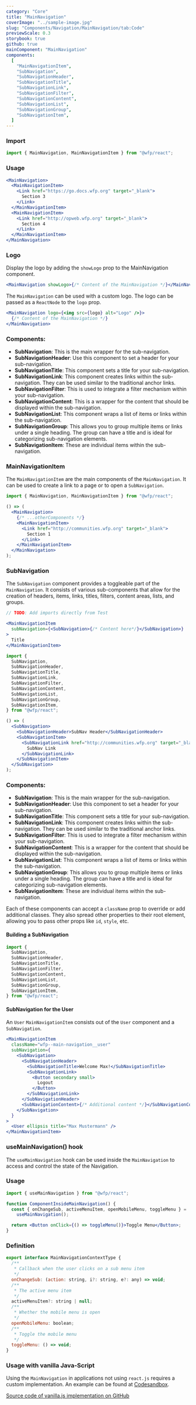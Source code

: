```yaml
---
category: "Core"
title: "MainNavigation"
coverImage: "../sample-image.jpg"
slug: "Components/Navigation/MainNavigation/tab:Code"
previewScale: 0.3
storybook: true
github: true
mainComponent: "MainNavigation"
components:
  [
    "MainNavigationItem",
    "SubNavigation",
    "SubNavigationHeader",
    "SubNavigationTitle",
    "SubNavigationLink",
    "SubNavigationFilter",
    "SubNavigationContent",
    "SubNavigationList",
    "SubNavigationGroup",
    "SubNavigationItem",
  ]
---
```


### Import

```jsx
import { MainNavigation, MainNavigationItem } from "@wfp/react";
```

### Usage

```jsx
<MainNavigation>
  <MainNavigationItem>
    <Link href="https://go.docs.wfp.org" target="_blank">
      Section 3
    </Link>
  </MainNavigationItem>
  <MainNavigationItem>
    <Link href="http://opweb.wfp.org" target="_blank">
      Section 4
    </Link>
  </MainNavigationItem>
</MainNavigation>
```

### Logo

Display the logo by adding the `showLogo` prop to the MainNavigation component.

```jsx
<MainNavigation showLogo>{/* Content of the MainNavigation */}</MainNavigation>
```

The `MainNavigation` can be used with a custom logo. The logo can be passed as a `ReactNode` to the `logo` prop.

```jsx
<MainNavigation logo={<img src={logo} alt="Logo" />}>
  {/* Content of the MainNavigation */}
</MainNavigation>
```

### Components:

- **SubNavigation**: This is the main wrapper for the sub-navigation.
- **SubNavigationHeader**: Use this component to set a header for your sub-navigation.
- **SubNavigationTitle**: This component sets a title for your sub-navigation.
- **SubNavigationLink**: This component creates links within the sub-navigation. They can be used similar to the traditional anchor links.
- **SubNavigationFilter**: This is used to integrate a filter mechanism within your sub-navigation.
- **SubNavigationContent**: This is a wrapper for the content that should be displayed within the sub-navigation.
- **SubNavigationList**: This component wraps a list of items or links within the sub-navigation.
- **SubNavigationGroup**: This allows you to group multiple items or links under a single heading. The group can have a title and is ideal for categorizing sub-navigation elements.
- **SubNavigationItem**: These are individual items within the sub-navigation.

### MainNavigationItem

The `MainNavigationItem` are the main components of the `MainNavigation`. It can be used to create a link to a page or to open a `SubNavigation`.

```jsx
import { MainNavigation, MainNavigationItem } from "@wfp/react";

() => (
  <MainNavigation>
    {/* ...otherComponents */}
    <MainNavigationItem>
      <Link href="http://communities.wfp.org" target="_blank">
        Section 1
      </Link>
    </MainNavigationItem>
  </MainNavigation>
);
```

### SubNavigation

The `SubNavigation` component provides a toggleable part of the `MainNavigation`. It consists of various sub-components that allow for the creation of headers, items, links, titles, filters, content areas, lists, and groups.

```jsx
// TODO: Add imports directly from Test

<MainNavigationItem
  subNavigation={<SubNavigation>{/* Content here*/}</SubNavigation>}
>
  Title
</MainNavigationItem>
```

```jsx
import {
  SubNavigation,
  SubNavigationHeader,
  SubNavigationTitle,
  SubNavigationLink,
  SubNavigationFilter,
  SubNavigationContent,
  SubNavigationList,
  SubNavigationGroup,
  SubNavigationItem,
} from "@wfp/react";

() => (
  <SubNavigation>
    <SubNavigationHeader>SubNav Header</SubNavigationHeader>
    <SubNavigationItem>
      <SubNavigationLink href="http://communities.wfp.org" target="_blank">
        SubNav Link
      </SubNavigationLink>
    </SubNavigationItem>
  </SubNavigation>
);
```

### Components:

- **SubNavigation**: This is the main wrapper for the sub-navigation.
- **SubNavigationHeader**: Use this component to set a header for your sub-navigation.
- **SubNavigationTitle**: This component sets a title for your sub-navigation.
- **SubNavigationLink**: This component creates links within the sub-navigation. They can be used similar to the traditional anchor links.
- **SubNavigationFilter**: This is used to integrate a filter mechanism within your sub-navigation.
- **SubNavigationContent**: This is a wrapper for the content that should be displayed within the sub-navigation.
- **SubNavigationList**: This component wraps a list of items or links within the sub-navigation.
- **SubNavigationGroup**: This allows you to group multiple items or links under a single heading. The group can have a title and is ideal for categorizing sub-navigation elements.
- **SubNavigationItem**: These are individual items within the sub-navigation.

Each of these components can accept a `className` prop to override or add additional classes. They also spread other properties to their root element, allowing you to pass other props like `id`, `style`, etc.

#### Building a SubNavigation

```jsx
import {
  SubNavigation,
  SubNavigationHeader,
  SubNavigationTitle,
  SubNavigationFilter,
  SubNavigationContent,
  SubNavigationList,
  SubNavigationGroup,
  SubNavigationItem,
} from "@wfp/react";
```

#### SubNavigation for the User

An `User` `MainNavigationItem` consists out of the `User` component and a `SubNavigation`.

```jsx
<MainNavigationItem
  className="wfp--main-navigation__user"
  subNavigation={
    <SubNavigation>
      <SubNavigationHeader>
        <SubNavigationTitle>Welcome Max!</SubNavigationTitle>
        <SubNavigationLink>
          <Button secondary small>
            Logout
          </Button>
        </SubNavigationLink>
      </SubNavigationHeader>
      <SubNavigationContent>{/* Additional content */}</SubNavigationContent>
    </SubNavigation>
  }
>
  <User ellipsis title="Max Mustermann" />
</MainNavigationItem>
```

### useMainNavigation() hook

The `useMainNavigation` hook can be used inside the `MainNavigation` to access and control the state of the Navigation.

### Usage

```jsx
import { useMainNavigation } from "@wfp/react";

function ComponentInsideMainNavigation() {
  const { onChangeSub, activeMenuItem, openMobileMenu, toggleMenu } =
    useMainNavigation();

  return <Button onClick={() => toggleMenu()}>Toggle Menu</Button>;
}
```

### Definition

```jsx
export interface MainNavigationContextType {
  /**
   * Callback when the user clicks on a sub menu item
   */
  onChangeSub: (action: string, i?: string, e?: any) => void;
  /**
   * The active menu item
   */
  activeMenuItem?: string | null;
  /**
   * Whether the mobile menu is open
   */
  openMobileMenu: boolean;
  /**
   * Toggle the mobile menu
   */
  toggleMenu: () => void;
}
```

### Usage with vanilla Java-Script

Using the `MainNavigation` in applications not using `react.js` requires a custom implementation. An example can be found at [Codesandbox](https://codesandbox.io/s/mainnavigation-vanillajs-en5r4).

[Source code of vanilla.js implementation on GitHub](https://github.com/wfp/ui/blob/master/src/components/MainNavigation/main-navigation.js)
